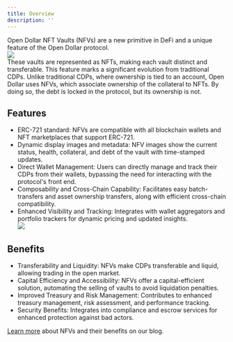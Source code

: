 ```yaml
---
title: Overview
description: ''
---
```


Open Dollar NFT Vaults (NFVs) are a new primitive in DeFi and a unique feature of the Open Dollar protocol.\
![](</img/NFV Flow Diagram.png>)\
These vaults are represented as NFTs, making each vault distinct and transferable. This feature marks a significant evolution from traditional CDPs. Unlike traditional CDPs, where ownership is tied to an account, Open Dollar uses NFVs, which associate ownership of the collateral to NFTs. By doing so, the debt is locked in the protocol, but its ownership is not.

## Features

* ERC-721 standard: NFVs are compatible with all blockchain wallets and NFT marketplaces that support ERC-721.
* Dynamic display images and metadata: NFV images show the current status, health, collateral, and debt of the vault with time-stamped updates.
* Direct Wallet Management: Users can directly manage and track their CDPs from their wallets, bypassing the need for interacting with the protocol's front end.
* Composability and Cross-Chain Capability: Facilitates easy batch-transfers and asset ownership transfers, along with efficient cross-chain compatibility.
* Enhanced Visibility and Tracking: Integrates with wallet aggregators and portfolio trackers for dynamic pricing and updated insights.\
  ![](</img/NFV (1).png>)

## Benefits

* Transferability and Liquidity: NFVs make CDPs transferable and liquid, allowing trading in the open market.
* Capital Efficiency and Accessibility: NFVs offer a capital-efficient solution, automating the selling of vaults to avoid liquidation penalties.
* Improved Treasury and Risk Management: Contributes to enhanced treasury management, risk assessment, and performance tracking.
* Security Benefits: Integrates into compliance and escrow services for enhanced protection against bad actors.

[Learn more](https://mirror.xyz/0x8a81CEeb0a12998616F1aB932cDbc941F0d539E9/eHkUevK2ssPvwOTweAQBTO5nWxVN_io0FJ8AOPFW7H8) about NFVs and their benefits on our blog.
